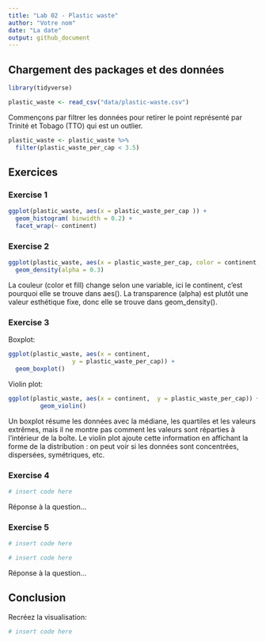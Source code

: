 ```yaml
---
title: "Lab 02 - Plastic waste"
author: "Votre nom"
date: "La date"
output: github_document
---
```


## Chargement des packages et des données

```r
library(tidyverse) 
```

```r
plastic_waste <- read_csv("data/plastic-waste.csv")
```

Commençons par filtrer les données pour retirer le point représenté par Trinité et Tobago (TTO) qui est un outlier.

```r
plastic_waste <- plastic_waste %>%
  filter(plastic_waste_per_cap < 3.5)
```


## Exercices

### Exercise 1

```r
ggplot(plastic_waste, aes(x = plastic_waste_per_cap )) +
  geom_histogram( binwidth = 0.2) +
  facet_wrap(~ continent) 
```

### Exercise 2

```r
ggplot(plastic_waste, aes(x = plastic_waste_per_cap, color = continent, fill = continent )) + 
  geom_density(alpha = 0.3)
```

La couleur (color et fill) change selon une variable, ici le continent, c’est pourquoi elle se trouve dans aes(). La transparence (alpha) est plutôt une valeur esthétique fixe, donc elle se trouve dans geom_density(). 

### Exercise 3

Boxplot:

```r
ggplot(plastic_waste, aes(x = continent,
                  y = plastic_waste_per_cap)) +
  geom_boxplot() 
```

Violin plot:

```r
ggplot(plastic_waste, aes(x = continent,  y = plastic_waste_per_cap)) +
         geom_violin()
```

Un boxplot résume les données avec la médiane, les quartiles et les valeurs extrêmes, mais il ne montre pas comment les valeurs sont réparties à l’intérieur de la boîte. Le violin plot ajoute cette information en affichant la forme de la distribution : on peut voir si les données sont concentrées, dispersées, symétriques, etc. 

### Exercise 4


```r
# insert code here
```

Réponse à la question...

### Exercise 5


```r
# insert code here
```

```r
# insert code here
```

Réponse à la question...

## Conclusion

Recréez la visualisation:

```r
# insert code here
```

